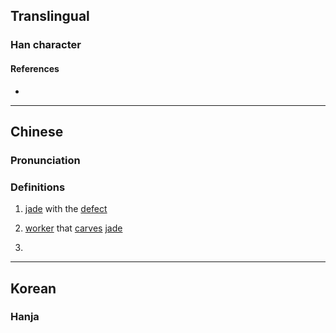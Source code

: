 {{also|㓘|玉}}
{{character info/new}}
==Translingual==

===Han character===
{{Han char|rn=96|rad=玉|as=00|sn=5|four=10104|canj=MGI,MIG,XXXMG|ids=⿷王丶,⿱一𡈽}}

====References====
* {{Han ref|kx=0727.010|dkj=20822|hdz=21101.020|uh=738A|ud=29578|bh=C9A7|bd=51623}}

----

==Chinese==
{{zh-forms|alt=㓘,珟,璛}}

===Pronunciation===
{{zh-pron
|m=sù
|c=
|mc=y
|oc=y
|ma=
|cat=n,pn
}}

===Definitions===
{{zh-hanzi}}

# {{zh-hd}} [[jade]] with the [[defect]]
# {{zh-hd}} [[worker]] that [[carve]]s [[jade]]
# {{surname|lang=zh}}

----

==Korean==

===Hanja===
{{ko-hanja|hangeul=[[숙]], [[옥]]|rv=suk, ok|mr=suk, ok|y=swuk, ok|eumhun=[[옥]] [[다듬다|다듬는]] [[장인]], [[구슬]]|ehrv=ok dadeumneun jangin, guseul|ehmr=ok tadŭmnŭn changin, kusŭl|ehy=okq tatumnun cangin, kwusul}}